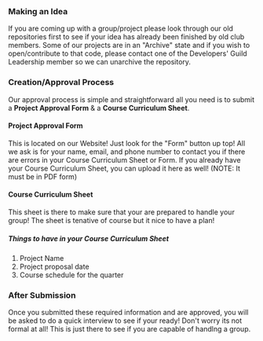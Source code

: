 
<Helmet title="Starting a Group in the developers guild" defer={false} />
<NavBarMain />
<Container>
<br />

### Making an Idea

If you are coming up with a group/project please look through our old repositories first to see if your idea has already been finished by old club members. Some of our projects are in an "Archive" state and if you wish to open/contribute to that code, please contact one of the Developers' Guild Leadership member so we can unarchive the repository.

### Creation/Approval Process

Our approval process is simple and straightforward all you need is to submit a **Project Approval Form** & a **Course Curriculum Sheet**.

#### Project Approval Form

This is located on our Website! Just look for the "Form" button up top!
All we ask is for your name, email, and phone number to contact you if there are errors in your Course Curriculum Sheet or Form. If you already have your Course Curriculum Sheet, you can upload it here as well! (NOTE: It must be in PDF form)

#### Course Curriculum Sheet

This sheet is there to make sure that your are prepared to handle your group! The sheet is tenative of course but it nice to have a plan!

##### Things to have in your Course Curriculum Sheet

1.  Project Name
2.  Project proposal date
3.  Course schedule for the quarter

### After Submission

Once you submitted these required information and are approved, you will be asked to do a quick interview to see if your ready! Don't worry its not formal at all! This is just there to see if you are capable of handlng a group.

</Container>
